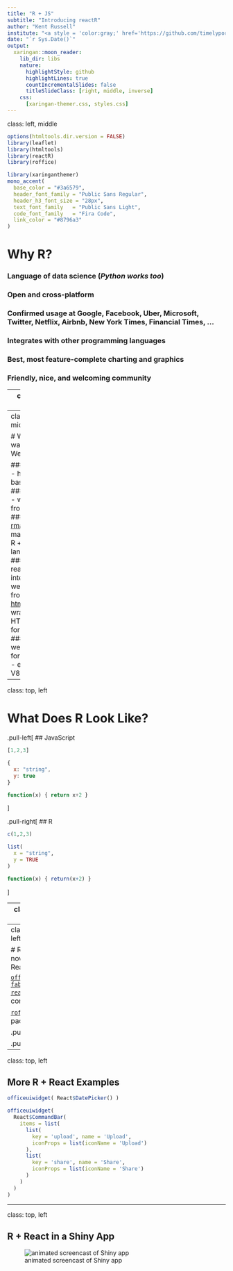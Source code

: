 ```yaml
---
title: "R + JS"
subtitle: "Introducing reactR"
author: "Kent Russell"
institute: "<a style = 'color:gray;' href='https://github.com/timelyportfolio'>@timelyportfolio</a>"
date: "`r Sys.Date()`"
output:
  xaringan::moon_reader:
    lib_dir: libs
    nature:
      highlightStyle: github
      highlightLines: true
      countIncrementalSlides: false
      titleSlideClass: [right, middle, inverse]
    css:
      [xaringan-themer.css, styles.css]
---
```

class: left, middle

```r
options(htmltools.dir.version = FALSE)
library(leaflet)
library(htmltools)
library(reactR)
library(roffice)
```

```r
library(xaringanthemer)
mono_accent(
  base_color = "#3a6579",
  header_font_family = "Public Sans Regular",
  header_h3_font_size = "28px",
  text_font_family   = "Public Sans Light",
  code_font_family   = "Fira Code",
  link_color = "#8796a3"
)
```


# Why R?

### Language of data science (*Python works too*)
### Open and cross-platform
### Confirmed usage at Google, Facebook, Uber, Microsoft, Twitter, Netflix, Airbnb, New York Times, Financial Times, ...
### Integrates with other programming languages
### Best, most feature-complete charting and graphics
### Friendly, nice, and welcoming community

---
class: left, middle

# What if you want to do Data Science in JavaScript?


### [Learn JS Data](http://learnjsdata.com/)
### [Simple Statistics](https://simplestatistics.org/)
### [Tensorflow.js](https://www.tensorflow.org/js)
### [Rjs](https://github.com/R-js) - "... re-writing the `R` language to the browser and node"

---
class: left, middle

# What if you want to do Web with R?


### [opencpu](https://www.opencpu.org/) - http API based on R
### [plumber](https://www.rplumber.io/) - web API from R code
### [rmarkdown](https://rmarkdown.rstudio.com/) - markdown + R + other languages
### [Shiny](https://shiny.rstudio.com/) - reactive, interactive web apps from R
### [htmlwidgets](http://htmlwidgets.org) - wrap HTML/JS/CSS for use in R
### [rvest](https://github.com/tidyverse/rvest) - web scraping for R
### [V8](https://cran.r-project.org/web/packages/V8/vignettes/v8_intro.html) - embedded V8 for R

---
class: top, left

# What Does R Look Like?

.pull-left[
## JavaScript

```js
[1,2,3]
```

```js
{
  x: "string",
  y: true
}
```

```js
function(x) { return x+2 }
```
]

.pull-right[
## R

```r
c(1,2,3)
```

```r
list(
  x = "string",
  y = TRUE
)
```

```r
function(x) { return(x+2) }
```
]

---
class: top, left

# R + JS | an example htmlwidget

```r
library(leaflet)
leaflet() %>%
  addTiles() %>%
  setView(-86.786324, 33.5141587, zoom = 17)
```


---
class: top, left

# R + JS | now with React !!

[`office-ui-fabric-react`](https://developer.microsoft.com/en-us/fabric/#/components) React components

[`roffice`](https://github.com/react-R/roffice) R package

.pull-left[
```r
officeuiwidget(
  React$Slider(
    label = "a slider",
    min = 1,
    max = 5,
    step = 1,
    defaultValue = 2,
    showValue = TRUE
  )
)
```
]

.pull-right[
```js
<Slider
  label="a slider"
  min={1}
  max={5}
  step={1}
  defaultValue={2}
  showValue={true}
/>
```
]
---
class: top, left

## More R + React Examples

```r
officeuiwidget( React$DatePicker() )
```

```r
officeuiwidget( 
  React$CommandBar(
    items = list(
      list(
        key = 'upload', name = 'Upload',
        iconProps = list(iconName = 'Upload')
      ),
      list(
        key = 'share', name = 'Share',
        iconProps = list(iconName = 'Share')
      )
    )
  )
)
```

---
class: top, left

## R + React in a Shiny App

![animated screencast of Shiny app](react_shiny_example.gif)
